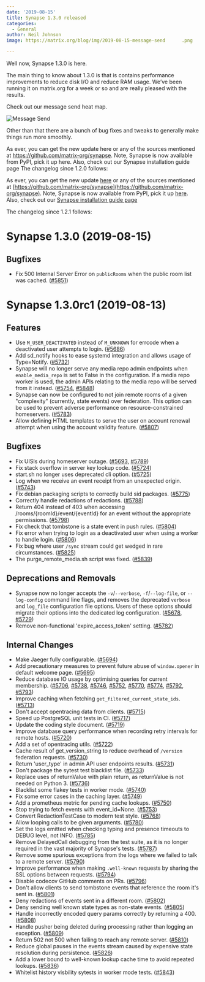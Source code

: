 ```yaml
---
date: '2019-08-15'
title: Synapse 1.3.0 released
categories:
  - General
author: Neil Johnson
image: https://matrix.org/blog/img/2019-08-15-message-send      .png

---
```


Well now, Synapse 1.3.0 is here.

The main thing to know about 1.3.0 is that is contains performance improvements to reduce disk I/O and reduce RAM usage. We’ve been running it on matrix.org for a week or so and are really pleased with the results.

Check out our message send heat map.

![Message Send](/blog/img/2019-08-15-message-send.png)


Other than that there are a bunch of bug fixes and tweaks to generally make things run more smoothly.

As ever, you can get the new update here or any of the sources mentioned at https://github.com/matrix-org/synapse. Note, Synapse is now available from PyPI, pick it up here. Also, check out our Synapse installation guide page
The changelog since 1.2.0 follows:


As ever, you can get the new update [here](https://github.com/matrix-org/synapse/releases/tag/v1.3.0) or any of the sources mentioned at [https://github.com/matrix-org/synapse](https://github.com/matrix-org/synapse). Note, Synapse is now available from PyPI, pick it up [here](https://pypi.org/project/matrix-synapse/). Also, check out our [Synapse installation guide page](https://matrix.org/docs/guides/installing-synapse)

The changelog since 1.2.1 follows:

Synapse 1.3.0 (2019-08-15)
==========================

Bugfixes
--------

- Fix 500 Internal Server Error on `publicRooms` when the public room list was
  cached. ([\#5851](https://github.com/matrix-org/synapse/issues/5851))


Synapse 1.3.0rc1 (2019-08-13)
==========================

Features
--------

- Use `M_USER_DEACTIVATED` instead of `M_UNKNOWN` for errcode when a deactivated user attempts to login. ([\#5686](https://github.com/matrix-org/synapse/issues/5686))
- Add sd_notify hooks to ease systemd integration and allows usage of Type=Notify. ([\#5732](https://github.com/matrix-org/synapse/issues/5732))
- Synapse will no longer serve any media repo admin endpoints when `enable_media_repo` is set to False in the configuration. If a media repo worker is used, the admin APIs relating to the media repo will be served from it instead. ([\#5754](https://github.com/matrix-org/synapse/issues/5754), [\#5848](https://github.com/matrix-org/synapse/issues/5848))
- Synapse can now be configured to not join remote rooms of a given "complexity" (currently, state events) over federation. This option can be used to prevent adverse performance on resource-constrained homeservers. ([\#5783](https://github.com/matrix-org/synapse/issues/5783))
- Allow defining HTML templates to serve the user on account renewal attempt when using the account validity feature. ([\#5807](https://github.com/matrix-org/synapse/issues/5807))


Bugfixes
--------

- Fix UISIs during homeserver outage. ([\#5693](https://github.com/matrix-org/synapse/issues/5693), [\#5789](https://github.com/matrix-org/synapse/issues/5789))
- Fix stack overflow in server key lookup code. ([\#5724](https://github.com/matrix-org/synapse/issues/5724))
- start.sh no longer uses deprecated cli option. ([\#5725](https://github.com/matrix-org/synapse/issues/5725))
- Log when we receive an event receipt from an unexpected origin. ([\#5743](https://github.com/matrix-org/synapse/issues/5743))
- Fix debian packaging scripts to correctly build sid packages. ([\#5775](https://github.com/matrix-org/synapse/issues/5775))
- Correctly handle redactions of redactions. ([\#5788](https://github.com/matrix-org/synapse/issues/5788))
- Return 404 instead of 403 when accessing /rooms/{roomId}/event/{eventId} for an event without the appropriate permissions. ([\#5798](https://github.com/matrix-org/synapse/issues/5798))
- Fix check that tombstone is a state event in push rules. ([\#5804](https://github.com/matrix-org/synapse/issues/5804))
- Fix error when trying to login as a deactivated user when using a worker to handle login. ([\#5806](https://github.com/matrix-org/synapse/issues/5806))
- Fix bug where user `/sync` stream could get wedged in rare circumstances. ([\#5825](https://github.com/matrix-org/synapse/issues/5825))
- The purge_remote_media.sh script was fixed. ([\#5839](https://github.com/matrix-org/synapse/issues/5839))


Deprecations and Removals
-------------------------

- Synapse now no longer accepts the `-v`/`--verbose`, `-f`/`--log-file`, or `--log-config` command line flags, and removes the deprecated `verbose` and `log_file` configuration file options. Users of these options should migrate their options into the dedicated log configuration. ([\#5678](https://github.com/matrix-org/synapse/issues/5678), [\#5729](https://github.com/matrix-org/synapse/issues/5729))
- Remove non-functional 'expire_access_token' setting. ([\#5782](https://github.com/matrix-org/synapse/issues/5782))


Internal Changes
----------------

- Make Jaeger fully configurable. ([\#5694](https://github.com/matrix-org/synapse/issues/5694))
- Add precautionary measures to prevent future abuse of `window.opener` in default welcome page. ([\#5695](https://github.com/matrix-org/synapse/issues/5695))
- Reduce database IO usage by optimising queries for current membership. ([\#5706](https://github.com/matrix-org/synapse/issues/5706), [\#5738](https://github.com/matrix-org/synapse/issues/5738), [\#5746](https://github.com/matrix-org/synapse/issues/5746), [\#5752](https://github.com/matrix-org/synapse/issues/5752), [\#5770](https://github.com/matrix-org/synapse/issues/5770), [\#5774](https://github.com/matrix-org/synapse/issues/5774), [\#5792](https://github.com/matrix-org/synapse/issues/5792), [\#5793](https://github.com/matrix-org/synapse/issues/5793))
- Improve caching when fetching `get_filtered_current_state_ids`. ([\#5713](https://github.com/matrix-org/synapse/issues/5713))
- Don't accept opentracing data from clients. ([\#5715](https://github.com/matrix-org/synapse/issues/5715))
- Speed up PostgreSQL unit tests in CI. ([\#5717](https://github.com/matrix-org/synapse/issues/5717))
- Update the coding style document. ([\#5719](https://github.com/matrix-org/synapse/issues/5719))
- Improve database query performance when recording retry intervals for remote hosts. ([\#5720](https://github.com/matrix-org/synapse/issues/5720))
- Add a set of opentracing utils. ([\#5722](https://github.com/matrix-org/synapse/issues/5722))
- Cache result of get_version_string to reduce overhead of `/version` federation requests. ([\#5730](https://github.com/matrix-org/synapse/issues/5730))
- Return 'user_type' in admin API user endpoints results. ([\#5731](https://github.com/matrix-org/synapse/issues/5731))
- Don't package the sytest test blacklist file. ([\#5733](https://github.com/matrix-org/synapse/issues/5733))
- Replace uses of returnValue with plain return, as returnValue is not needed on Python 3. ([\#5736](https://github.com/matrix-org/synapse/issues/5736))
- Blacklist some flakey tests in worker mode. ([\#5740](https://github.com/matrix-org/synapse/issues/5740))
- Fix some error cases in the caching layer. ([\#5749](https://github.com/matrix-org/synapse/issues/5749))
- Add a prometheus metric for pending cache lookups. ([\#5750](https://github.com/matrix-org/synapse/issues/5750))
- Stop trying to fetch events with event_id=None. ([\#5753](https://github.com/matrix-org/synapse/issues/5753))
- Convert RedactionTestCase to modern test style. ([\#5768](https://github.com/matrix-org/synapse/issues/5768))
- Allow looping calls to be given arguments. ([\#5780](https://github.com/matrix-org/synapse/issues/5780))
- Set the logs emitted when checking typing and presence timeouts to DEBUG level, not INFO. ([\#5785](https://github.com/matrix-org/synapse/issues/5785))
- Remove DelayedCall debugging from the test suite, as it is no longer required in the vast majority of Synapse's tests. ([\#5787](https://github.com/matrix-org/synapse/issues/5787))
- Remove some spurious exceptions from the logs where we failed to talk to a remote server. ([\#5790](https://github.com/matrix-org/synapse/issues/5790))
- Improve performance when making `.well-known` requests by sharing the SSL options between requests. ([\#5794](https://github.com/matrix-org/synapse/issues/5794))
- Disable codecov GitHub comments on PRs. ([\#5796](https://github.com/matrix-org/synapse/issues/5796))
- Don't allow clients to send tombstone events that reference the room it's sent in. ([\#5801](https://github.com/matrix-org/synapse/issues/5801))
- Deny redactions of events sent in a different room. ([\#5802](https://github.com/matrix-org/synapse/issues/5802))
- Deny sending well known state types as non-state events. ([\#5805](https://github.com/matrix-org/synapse/issues/5805))
- Handle incorrectly encoded query params correctly by returning a 400. ([\#5808](https://github.com/matrix-org/synapse/issues/5808))
- Handle pusher being deleted during processing rather than logging an exception. ([\#5809](https://github.com/matrix-org/synapse/issues/5809))
- Return 502 not 500 when failing to reach any remote server. ([\#5810](https://github.com/matrix-org/synapse/issues/5810))
- Reduce global pauses in the events stream caused by expensive state resolution during persistence. ([\#5826](https://github.com/matrix-org/synapse/issues/5826))
- Add a lower bound to well-known lookup cache time to avoid repeated lookups. ([\#5836](https://github.com/matrix-org/synapse/issues/5836))
- Whitelist history visbility sytests in worker mode tests. ([\#5843](https://github.com/matrix-org/synapse/issues/5843))
